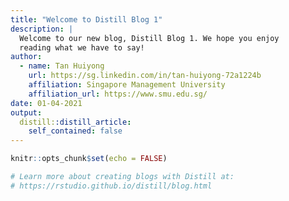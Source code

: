 ```yaml
---
title: "Welcome to Distill Blog 1"
description: |
  Welcome to our new blog, Distill Blog 1. We hope you enjoy 
  reading what we have to say!
author:
  - name: Tan Huiyong
    url: https://sg.linkedin.com/in/tan-huiyong-72a1224b
    affiliation: Singapore Management University
    affiliation_url: https://www.smu.edu.sg/
date: 01-04-2021
output:
  distill::distill_article:
    self_contained: false
---
```


```r
knitr::opts_chunk$set(echo = FALSE)

# Learn more about creating blogs with Distill at:
# https://rstudio.github.io/distill/blog.html

```




